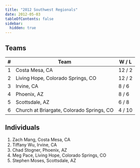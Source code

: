 ```yaml
---
title: "2012 Southwest Regionals"
date: 2012-05-03
tableOfContents: false
sidebar:
  hidden: true
---
```


## Teams

|    # | Team                                      | W / L  |
| ---: | ----------------------------------------- | ------ |
|    1 | Costa Mesa, CA                            | 12 / 2 |
|    2 | Living Hope, Colorado Springs, CO         | 12 / 2 |
|    3 | Irvine, CA                                | 8 / 6  |
|    4 | Phoenix, AZ                               | 8 / 6  |
|    5 | Scottsdale, AZ                            | 6 / 8  |
|    6 | Church at Briargate, Colorado Springs, CO | 4 / 10 |

## Individuals

1. Zach Mang, Costa Mesa, CA
2. Tiffany Wu, Irvine, CA
3. Chad Stogner, Phoenix, AZ
4. Meg Pace, Living Hope, Colorado Springs, CO
5. Stephen Moses, Scottsdale, AZ
